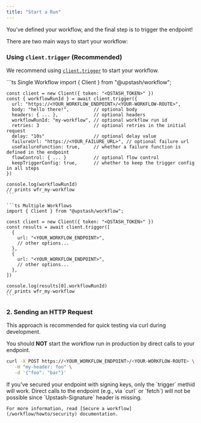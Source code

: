 ```yaml
---
title: "Start a Run"
---
```


You’ve defined your workflow, and the final step is to trigger the endpoint!

There are two main ways to start your workflow:

### Using `client.trigger` (Recommended)

We recommend using [`client.trigger`](/workflow/basics/client/trigger) to start your workflow.

<CodeGroup>
    ```ts Single Workflow
    import { Client } from "@upstash/workflow";

    const client = new Client({ token: "<QSTASH_TOKEN>" })
    const { workflowRunId } = await client.trigger({
      url: "https://<YOUR_WORKFLOW_ENDPOINT>/<YOUR-WORKFLOW-ROUTE>",
      body: "hello there!",         // optional body
      headers: { ... },             // optional headers
      workflowRunId: "my-workflow", // optional workflow run id
      retries: 3                    // optional retries in the initial request
      delay: "10s"                  // optional delay value
      failureUrl: "https://<YOUR_FAILURE_URL>", // optional failure url
      useFailureFunction: true,     // whether a failure function is defined in the endpoint
      flowControl: { ... }          // optional flow control
      keepTriggerConfig: true,      // whether to keep the trigger config in all steps
    })

    console.log(workflowRunId)
    // prints wfr_my-workflow
    ```

    ```ts Multiple Workflows
    import { Client } from "@upstash/workflow";

    const client = new Client({ token: "<QSTASH_TOKEN>" })
    const results = await client.trigger([
      {
        url: "<YOUR_WORKFLOW_ENDPOINT>",
        // other options...
      },
      {
        url: "<YOUR_WORKFLOW_ENDPOINT>",
        // other options...
      },
    ])

    console.log(results[0].workflowRunId)
    // prints wfr_my-workflow
    ```
</CodeGroup>

### 2. Sending an HTTP Request

This approach is recommended for quick testing via curl during development.

You should **NOT** start the workflow run in production by direct calls to your endpoint.

```bash
curl -X POST https://<YOUR_WORKFLOW_ENDPOINT>/<YOUR-WORKFLOW-ROUTE> \
   -H "my-header: foo" \
   -d '{"foo": "bar"}'
```

<Warning>
    If you’ve secured your endpoint with signing keys, only the `trigger` methid will work. Direct calls to the endpoint (e.g., via `curl` or `fetch`) will not be possible since `Upstash-Signature` header is missing.

    For more information, read [Secure a workflow](/workflow/howto/security) documentation.
</Warning>
